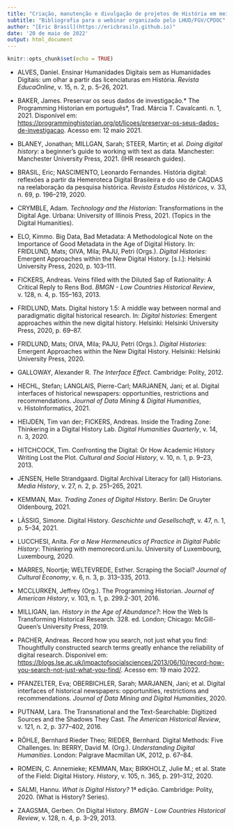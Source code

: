 ```yaml
---
title: "Criação, manutenção e divulgação de projetos de História em meios digitais: git, GitHub e o Programming Historian"
subtitle: "Bibliografia para o webinar organizado pelo LHUD/FGV/CPDOC"
author: "[Eric Brasil](https://ericbrasiln.github.io)"
date: '20 de maio de 2022'
output: html_document
---
```


```r
knitr::opts_chunk$set(echo = TRUE)
```

- ALVES, Daniel. Ensinar Humanidades Digitais sem as Humanidades Digitais: um olhar a partir das licenciaturas em História. *Revista EducaOnline*, v. 15, n. 2, p. 5–26, 2021.
  
- BAKER, James. Preservar os seus dados de investigação.* The Programming Historian em português*, Trad. Márcia T. Cavalcanti. n. 1, 2021. Disponível em: <https://programminghistorian.org/pt/licoes/preservar-os-seus-dados-de-investigacao>. Acesso em: 12 maio 2021.

- BLANEY, Jonathan; MILLGAN, Sarah; STEER, Martin; et al. *Doing digital history*: a beginner’s guide to working with text as data. Manchester: Manchester University Press, 2021. (IHR research guides).

- BRASIL, Eric; NASCIMENTO, Leonardo Fernandes. História digital: reflexões a partir da Hemeroteca Digital Brasileira e do uso de CAQDAS na reelaboração da pesquisa histórica. *Revista Estudos Históricos*, v. 33, n. 69, p. 196–219, 2020.

- CRYMBLE, Adam. *Technology and the Historian*: Transformations in the Digital Age. Urbana: University of Illinois Press, 2021. (Topics in the Digital Humanities).

- ELO, Kimmo. Big Data, Bad Metadata: A Methodological Note on the Importance of Good Metadata in the Age of Digital History. In: FRIDLUND, Mats; OIVA, Mila; PAJU, Petri (Orgs.). *Digital Histories*: Emergent Approaches within the New Digital History. [s.l.]: Helsinki University Press, 2020, p. 103–111.

- FICKERS, Andreas. Veins filled with the Diluted Sap of Rationality: A Critical Reply to Rens Bod. *BMGN - Low Countries Historical Review*, v. 128, n. 4, p. 155–163, 2013.

- FRIDLUND, Mats. Digital history 1.5: A middle way between normal and paradigmatic digital historical research. In: *Digital histories*: Emergent approaches within the new digital history. Helsinki: Helsinki University Press, 2020, p. 69–87.

- FRIDLUND, Mats; OIVA, Mila; PAJU, Petri (Orgs.). *Digital Histories*: Emergent Approaches within the New Digital History. Helsinki: Helsinki University Press, 2020.

- GALLOWAY, Alexander R. *The Interface Effect*. Cambridge: Polity, 2012.

- HECHL, Stefan; LANGLAIS, Pierre-Carl; MARJANEN, Jani; et al. Digital interfaces of historical newspapers: opportunities, restrictions and recommendations. *Journal of Data Mining & Digital Humanities*, v. HistoInformatics, 2021.
  
- HEIJDEN, Tim van der; FICKERS, Andreas. Inside the Trading Zone: Thinkering in a Digital History Lab. *Digital Humanities Quarterly*, v. 14, n. 3, 2020.

- HITCHCOCK, Tim. Confronting the Digital: Or How Academic History Writing Lost the Plot. *Cultural and Social History*, v. 10, n. 1, p. 9–23, 2013.

- JENSEN, Helle Strandgaard. Digital Archival Literacy for (all) Historians. *Media History*, v. 27, n. 2, p. 251–265, 2021.


- KEMMAN, Max. *Trading Zones of Digital History*. Berlin: De Gruyter Oldenbourg, 2021.
  
- LÄSSIG, Simone. Digital History. *Geschichte und Gesellschaft*, v. 47, n. 1, p. 5–34, 2021.
  
- LUCCHESI, Anita. *For a New Hermeneutics of Practice in Digital Public History*: Thinkering with memorecord.uni.lu. University of Luxembourg, Luxembourg, 2020.

- MARRES, Noortje; WELTEVREDE, Esther. Scraping the Social? *Journal of Cultural Economy*, v. 6, n. 3, p. 313–335, 2013.
  
- MCCLURKEN, Jeffrey (Org.). The Programming Historian. *Journal of American History*, v. 103, n. 1, p. 299.2-301, 2016.
  
- MILLIGAN, Ian. *History in the Age of Abundance?*: How the Web Is Transforming Historical Research. 328. ed. London; Chicago: McGill-Queen’s University Press, 2019.
  
- PACHER, Andreas. Record how you search, not just what you find: Thoughtfully constructed search terms greatly enhance the reliability of digital research. Disponível em: <https://blogs.lse.ac.uk/impactofsocialsciences/2013/06/10/record-how-you-search-not-just-what-you-find/>. Acesso em: 19 maio 2022.
  
- PFANZELTER, Eva; OBERBICHLER, Sarah; MARJANEN, Jani; et al. Digital interfaces of historical newspapers: opportunities, restrictions and recommendations. *Journal of Data Mining and Digital Humanities*, 2020.

- PUTNAM, Lara. The Transnational and the Text-Searchable: Digitized Sources and the Shadows They Cast. *The American Historical Review*, v. 121, n. 2, p. 377–402, 2016.

- RÖHLE, Bernhard Rieder Theo; RIEDER, Bernhard. Digital Methods: Five Challenges. In: BERRY, David M. (Org.). *Understanding Digital Humanities*. London: Palgrave Macmillan UK, 2012, p. 67–84.

- ROMEIN, C. Annemieke; KEMMAN, Max; BIRKHOLZ, Julie M.; et al. State of the Field: Digital History. *History*, v. 105, n. 365, p. 291–312, 2020.

- SALMI, Hannu. *What is Digital History?* 1ª edição. Cambridge: Polity, 2020. (What is History? Series).

- ZAAGSMA, Gerben. On Digital History. *BMGN - Low Countries Historical Review*, v. 128, n. 4, p. 3–29, 2013.
